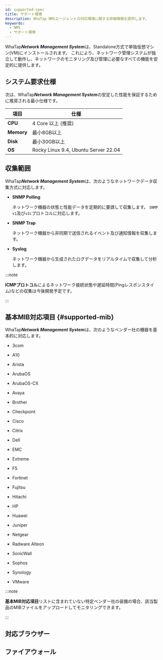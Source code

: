 ```yaml
---
id: supported-spec
title: サポート環境
description: WhaTap NMSエージェントの対応環境に関する詳細情報を提供します。
keywords:
  - NMS
  - サポート環境
---
```


WhaTap***Network Management System***は、Standalone方式で単独仮想マシン(VM)にインストールされます。 これにより、ネットワーク管理システムが独立して動作し、ネットワークのモニタリング及び管理に必要なすべての機能を安定的に提供します。

## システム要求仕様

次は、WhaTap***Network Management System***の安定した性能を保証するために推奨される最小仕様です。 

| 項目         | 仕様                                   |
| ---------- | ------------------------------------ |
| **CPU**    | 4 Core 以上 (推奨)                       |
| **Memory** | 最小8GB以上                              |
| **Disk**   | 最小30GB以上                             |
| **OS**     | Rocky Linux 9.4, Ubuntu Server 22.04 |

## 収集範囲

WhaTap***Network Management System***は、次のようなネットワークデータ収集方式に対応します。

- **SNMP Polling** 

  ネットワーク機器の状態と性能データを定期的に要請して収集します。 `SNMP v1`及び`v2c`プロトコルに対応します。 

- **SNMP Trap** 

  ネットワーク機器から非同期で送信されるイベント及び通知情報を収集します。

- **Syslog** 

  ネットワーク機器から生成されたログデータをリアルタイムで収集して分析します。

:::note 

**ICMPプロトコル**によるネットワーク接続状態や遅延時間(Pingレスポンスタイム)などの収集は今後開発予定です。

:::

## 基本MIB対応項目 {#supported-mib}

WhaTap***Network Management System***は、次のようなベンダー社の機器を基本的に対応します。 

<Columns>
<Column className="text--left width--40">

- 3com

- A10

- Arista

- ArubaOS

- ArubaOS-CX

- Avaya

- Brother

- Checkpoint

- Cisco

- Citrix

- Dell

- EMC

- Extreme

</Column>
<Column className="text--left">

- F5

- Fortinet

- Fujitsu

- Hitachi

- HP

- Huawei

- Juniper

- Netgear

- Radware Alteon

- SonicWall

- Sophos

- Synology

- VMware

</Column>
</Columns>

:::note 

**基本MIB対応項目**リストに含まれていない特定ベンダー社の装備の場合、該当製品のMIBファイルをアップロードしてモニタリングできます。

:::

## 対応ブラウザー


<Supportedbrowser />

## ファイアウォール


<Proxy />
